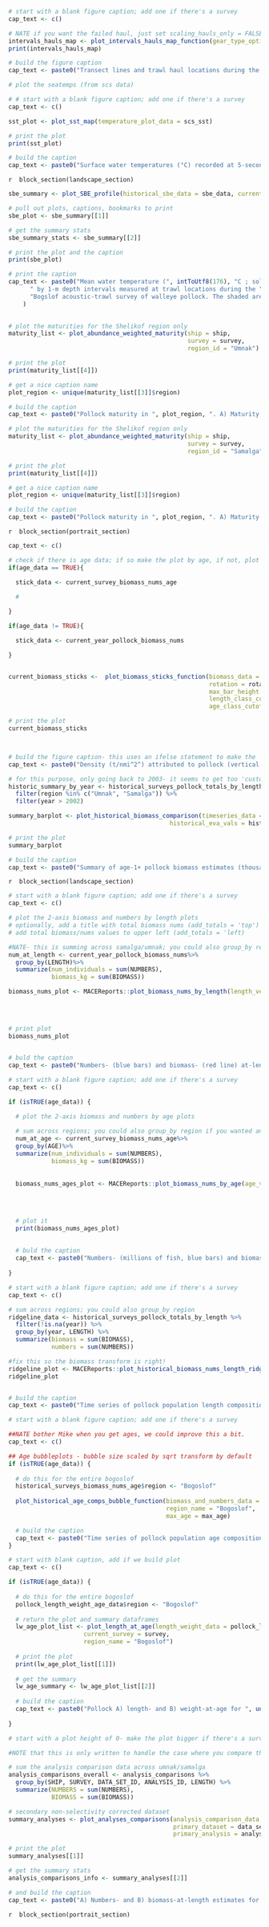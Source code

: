 <!-- Plot an overview of the survey area and trawl locations -->
```r

# start with a blank figure caption; add one if there's a survey
cap_text <- c()

# NATE if you want the failed haul, just set scaling_hauls_only = FALSE
intervals_hauls_map <- plot_intervals_hauls_map_function(gear_type_options = mace_gear_types, add_haul_numbers = FALSE, scaling_hauls_only = TRUE) 
print(intervals_hauls_map)

# build the figure caption
cap_text <- paste0("Transect lines and trawl haul locations during the ", current_year, " winter pre-spawning acoustic-trawl surveys. The survey region associated with each transect is indicated by the transect color. The location of trawl events are indicated with purple markers. The 1000 (— —), 500 (- -), and 200 (--) contour lines are noted.")

```

<!-- Shelikof SST plot -->
```r

# plot the seatemps (from scs data)

# # start with a blank figure caption; add one if there's a survey
cap_text <- c()

sst_plot <- plot_sst_map(temperature_plot_data = scs_sst)

# print the plot
print(sst_plot)

# build the caption
cap_text <- paste0("Surface water temperatures (°C) recorded at 5-second intervals during the winter ", current_year, " acoustic-trawl survey in the Bogoslof. The The 1000 (— —), 500 (- -), and 200 (--) contour lines are noted.")
```

<!-- Set as landscape- this extends back to the last 'block_section' call -->
`r  block_section(landscape_section)`

<!--SBE plots- temp at depth-->
```r

sbe_summary <- plot_SBE_profile(historical_sbe_data = sbe_data, current_survey = survey)

# pull out plots, captions, bookmarks to print
sbe_plot <- sbe_summary[[1]]

# get the summary stats
sbe_summary_stats <- sbe_summary[[2]]

# print the plot and the caption
print(sbe_plot)

# print the caption
cap_text <- paste0("Mean water temperature (", intToUtf8(176), "C ; solid line)",
      " by 1-m depth intervals measured at trawl locations during the ",current_year, " ",
      "Bogslof acoustic-trawl survey of walleye pollock. The shaded area represents one standard deviation."
    )
    
```



<!-- 3-panel maturity figs: gather for each region-->
```r

# plot the maturities for the Shelikof region only
maturity_list <- plot_abundance_weighted_maturity(ship = ship, 
                                                  survey = survey,  
                                                  region_id = "Umnak")

# print the plot
print(maturity_list[[4]])

# get a nice caption name
plot_region <- unique(maturity_list[[3]]$region)

# build the caption
cap_text <- paste0("Pollock maturity in ", plot_region, ". A) Maturity composition for male and female pollock greater than 40 cm fork length (FL) within each stage; B) proportion mature (i.e. pre-spawning, spawning, or spent) by 1-cm size group for female pollock; C) gonadosomatic index for females greater than 40 cm FL (with historic survey mean ± 1 std. dev.). All maturity quantities are weighted by local pollock abundance.")


```

```r

# plot the maturities for the Shelikof region only
maturity_list <- plot_abundance_weighted_maturity(ship = ship, 
                                                  survey = survey,  
                                                  region_id = "Samalga")

# print the plot
print(maturity_list[[4]])

# get a nice caption name
plot_region <- unique(maturity_list[[3]]$region)

# build the caption
cap_text <- paste0("Pollock maturity in ", plot_region, ". A) Maturity composition for male and female pollock greater than 40 cm fork length (FL) within each stage; B) proportion mature (i.e. pre-spawning, spawning, or spent) by 1-cm size group for female pollock; C) gonadosomatic index for females greater than 40 cm FL (with historic survey mean ± 1 std. dev.). All maturity quantities are weighted by local pollock abundance.")


```
<!-- Set as landscape- this extends back to the last 'block_section' call -->
`r  block_section(portrait_section)`

<!--bogoslof stickplot-->
```r
cap_text <- c()

# check if there is age data; if so make the plot by age, if not, plot by length class
if(age_data == TRUE){

  stick_data <- current_survey_biomass_nums_age
  
  # 

} 

if(age_data != TRUE){

  stick_data <- current_year_pollock_biomass_nums

} 


current_biomass_sticks <-  plot_biomass_sticks_function(biomass_data = stick_data, 
                                                        rotation = rotation,
                                                        max_bar_height = max_bar_height,
                                                        length_class_cutoff = pollock_size_cutoff, 
                                                        age_class_cutoff = pollock_age_cutoff)

# print the plot
current_biomass_sticks



# build the figure caption- this uses an ifelse statement to make the 'cutoff some bars' text or the 'all bars included' text
cap_text <- paste0("Density (t/nmi^2^) attributed to pollock (vertical lines) along tracklines surveyed during the winter ", current_year, " acoustic-trawl survey of the Bogoslof. The The 1000 (— —), 500 (- -), and 200 (--) contour lines are noted.")
```
<!-- Historical comparison of winter time series-->
<!-- Gather all surveyed regions here and make plots for them-->
```r

# for this purpose, only going back to 2003- it seems to get too 'custom' before then to make values agree with existing published survey values
historic_summary_by_year <- historical_surveys_pollock_totals_by_length %>%
  filter(region %in% c("Umnak", "Samalga")) %>%
  filter(year > 2002)

summary_barplot <- plot_historical_biomass_comparison(timeseries_data = historic_summary_by_year,
                                             historical_eva_vals = historical_eva)

# print the plot
summary_barplot

# build the caption
cap_text <- paste0("Summary of age-1+ pollock biomass estimates (thousands of metric tons) for Bogoslof based on acoustic-trawl surveys from ", min(historic_summary_by_year$year), "-", max(historic_summary_by_year$year), ". Current survey estimate in red, and shaded area indicates 1-D geostatistical 95% confidence intervals based on Honkalehto et al. 2011.")

```
<!-- Set as landscape- this extends back to the last 'block_section' call -->
`r  block_section(landscape_section)`

<!-- bar/line plots for biomass and numbers at length and age, for Bogoslof-->
```r
# start with a blank figure caption; add one if there's a survey
cap_text <- c()

# plot the 2-axis biomass and numbers by length plots
# optionally, add a title with total biomass nums (add_totals = 'top') OR
# add total biomass/nums values to upper left (add_totals = 'left)

#NATE- this is summing across samalga/umnak; you could also group_by region if you wanted and make two
num_at_length <- current_year_pollock_biomass_nums%>%
  group_by(LENGTH)%>%
  summarize(num_individuals = sum(NUMBERS),
            biomass_kg = sum(BIOMASS))

biomass_nums_plot <- MACEReports::plot_biomass_nums_by_length(length_vector = num_at_length$LENGTH,
                                                                       biomass_vector = num_at_length$biomass_kg,
                                                                       numbers_vector = num_at_length$num_individuals,
                                                                       add_totals = FALSE)

# print plot
biomass_nums_plot
  

# buld the caption
cap_text <- paste0("Numbers- (blue bars) and biomass- (red line) at-length estimates of pollock for the ", current_year, " acoustic-trawl survey of Bogoslof.")
```


```r
# start with a blank figure caption; add one if there's a survey
cap_text <- c()

if (isTRUE(age_data)) {

  # plot the 2-axis biomass and numbers by age plots
  
  # sum across regions; you could also group_by region if you wanted and make two
  num_at_age <- current_survey_biomass_nums_age%>%
  group_by(AGE)%>%
  summarize(num_individuals = sum(NUMBERS),
            biomass_kg = sum(BIOMASS))
  
  
  biomass_nums_ages_plot <- MACEReports::plot_biomass_nums_by_age(age_vector = num_at_age$AGE,
                                                                           biomass_vector = num_at_age$biomass_kg,
                                                                           numbers_vector = num_at_age$num_individuals,
                                                                           add_totals = FALSE)
  
  # plot it 
  print(biomass_nums_ages_plot)
  
  
  # buld the caption
  cap_text <- paste0("Numbers- (millions of fish, blue bars) and biomass- (1000s t, red line) at-age estimates of pollock for the ", current_year, " acoustic-trawl survey of Bogoslof.")
  
}
```


<!-- historical comparisons of total biomass/nums by length and age: 'ridgeline plots'- -->
```r
# start with a blank figure caption; add one if there's a survey
cap_text <- c()

# sum across regions; you could also group_by region
ridgeline_data <- historical_surveys_pollock_totals_by_length %>%
  filter(!is.na(year)) %>%
  group_by(year, LENGTH) %>%
  summarize(biomass = sum(BIOMASS),
            numbers = sum(NUMBERS))

#fix this so the biomass transform is right!
ridgeline_plot <- MACEReports::plot_historical_biomass_nums_length_ridges(survey_year_vector = ridgeline_data$year, length_vector = ridgeline_data$LENGTH, biomass_vector = ridgeline_data$biomass, numbers_vector = ridgeline_data$numbers, numbers_scale_transform = 'sqrt', biomass_scale_transform = 'sqrt')
ridgeline_plot


# build the caption
cap_text <- paste0("Time series of pollock population length composition by weight (left panel) and numbers (right panel) from acoustic-trawl surveys of the Bogoslof for ", min(ridgeline_data$year), "-", max(ridgeline_data$year), ".")

```


```r
# start with a blank figure caption; add one if there's a survey

##NATE bother Mike when you get ages, we could improve this a bit.
cap_text <- c()

## Age bubbleplots - bubble size scaled by sqrt transform by default
if (isTRUE(age_data)) {
  
  # do this for the entire bogoslof
  historical_surveys_biomass_nums_age$region <- "Bogoslof"
  
  plot_historical_age_comps_bubble_function(biomass_and_numbers_data = historical_surveys_biomass_nums_age, 
                                            region_name = "Bogoslof",
                                            max_age = max_age)

  # build the caption
  cap_text <- paste0("Time series of pollock population age composition by A) numbers (millions of fish) and B) biomass (1000s t) from acoustic-trawl surveys of Shelikof Strait area for 1994–", current_year, ". Bubble size is scaled based on square root transform of numbers/biomass estimate by age.")
}
```


<!-- length/weight-at-age plots: gather for the whole survey-->
```r
# start with blank caption, add if we build plot
cap_text <- c()

if (isTRUE(age_data)) {
  
  # do this for the entire bogoslof
  pollock_length_weight_age_data$region <- "Bogoslof"
  
  # return the plot and summary dataframes
  lw_age_plot_list <- plot_length_at_age(length_weight_data = pollock_length_weight_age_data,
                     current_survey = survey, 
                     region_name = "Bogoslof")
  
  # print the plot
  print(lw_age_plot_list[[1]])
  
  # get the summary 
  lw_age_summary <- lw_age_plot_list[[2]]
  
  # build the caption
  cap_text <- paste0("Pollock A) length- and B) weight-at-age for ", unique(lw_age_summary$region), ". The ", current_year, " survey is highlighted in red (mean +/- 1 s.d). Gray squares indicate the range of observations in previous surveys (", min(pollock_length_weight_age_data$year[pollock_length_weight_age_data$region == unique(lw_age_summary$region)]), "-", max(pollock_length_weight_age_data$year[pollock_length_weight_age_data$year != current_year]), "), and the black line and gray ribbon indicate mean length- or weight- at age in previous surveys +/- 1 s.d.")
  
}

```



<!-- Analysis comparisons- numbers- and biomass- at length for different analyses -->
  
```r
# start with a plot height of 0- make the plot bigger if there's a survey

#NOTE that this is only written to handle the case where you compare the selectivity-corrected dataset (primary) with a non-selectivity corrected dataset

# sum the analysis comparison data across umnak/samalga
analysis_comparisons_overall <- analysis_comparisons %>%
  group_by(SHIP, SURVEY, DATA_SET_ID, ANALYSIS_ID, LENGTH) %>%
  summarize(NUMBERS = sum(NUMBERS),
            BIOMASS = sum(BIOMASS))

# secondary non-selectivity corrected dataset
summary_analyses <- plot_analyses_comparisons(analysis_comparison_data = analysis_comparisons_overall,
                                              primary_dataset = data_set, 
                                              primary_analysis = analysis)

# print the plot
summary_analyses[[1]]

# get the summary stats
analysis_comparisons_info <- summary_analyses[[2]]

# and build the caption
cap_text <- paste0("A) Numbers- and B) biomass-at-length estimates for the primary analysis corrected for net selectivity compared with non selectivity corrected estimates ", ifelse(max(analysis_comparisons_info$ANALYSIS_ID) <= 2, ".", paste0(" and alternate analyses (", paste(paste("Analysis Number", analysis_comparisons_info$ANALYSIS_ID[!(analysis_comparisons_info$ANALYSIS_ID %in% c(1, 2))]), collapse = ", "), "see text for explanation) for the ", survey_year, " winter Shelikof Strait survey.")), " The total numbers of fish (millions) and biomass (1000s t) are also presented for each analysis.")

```

<!-- Set as landscape- this extends back to the last 'block_section' call -->
`r  block_section(portrait_section)`
